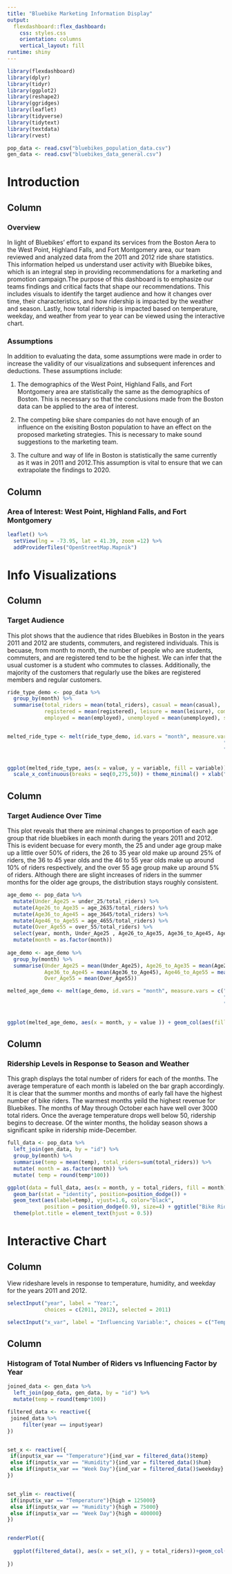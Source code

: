 ---
title: "Bluebike Marketing Information Display"
output: 
  flexdashboard::flex_dashboard:
    css: styles.css
    orientation: columns
    vertical_layout: fill
runtime: shiny
---

```{r setup, include=T}
library(flexdashboard)
library(dplyr)
library(tidyr)
library(ggplot2)
library(reshape2)
library(ggridges)
library(leaflet)
library(tidyverse)
library(tidytext)
library(textdata)
library(rvest)

```

```{r}
pop_data <- read.csv("bluebikes_population_data.csv")
gen_data <- read.csv("bluebikes_data_general.csv")
```

Introduction {data-navmenu="Explore"}
===========================================================================


Column {data-width=550}
-----------------------------------------------------------------------

### Overview


In light of Bluebikes' effort to expand its services from the Boston Aera to the West Point, Highland Falls, and Fort Montgomery area, our team reviewed and analyzed data from the 2011 and 2012 ride share statistics. This information helped us understand user activity with Bluebike bikes, which is an integral step in providing recommendations for a marketing and promotion campaign.The purpose of this dashboard is to emphasize our teams findings and critical facts that shape our recommendations. This includes visuals to identify the target audience and how it changes over time, their characteristics, and how ridership is impacted by the weather and season. Lastly, how total ridership is impacted based on temperature, weekday, and weather from year to year can be viewed using the interactive chart.


### Assumptions

In  addition to evaluating the data, some assumptions were made in order to increase the validity of our visualizations and subsequent inferences and deductions. These assumptions include:

1. The demographics of the West Point, Highland Falls, and Fort Montgomery area are statistically the same as the demographics of Boston. This is necessary so that the conclusions made from the Boston data can be applied to the area of interest.

2. The competing bike share companies do not have enough of an influence on the exisiting Boston population to have an effect on the proposed marketing strategies. This is necessary to make sound suggestions to the marketing team.

3. The culture and way of life in Boston is statistically the same currently as it was in 2011 and 2012.This assumption is vital to ensure that we can extrapolate the findings to 2020.


Column {data-width=450}
-----------------------------------------------------------------------
### Area of Interest:  West Point, Highland Falls, and Fort Montgomery

```{r}
leaflet() %>%
  setView(lng = -73.95, lat = 41.39, zoom =12) %>%
  addProviderTiles("OpenStreetMap.Mapnik") 

```



Info Visualizations {data-navmenu="Explore"}
======================================================================

Column {data-width=333}
-----------------------------------------------------------------------
### Target Audience

This plot shows that the audience that rides Bluebikes in Boston in the years 2011 and 2012 are students, commuters, and registered individuals. This is becuase, from month to month, the number of people who are students, commuters, and are registered tend to be the highest. We can infer that the usual customer is a student who commutes to classes. Additionally, the majority of the customers that regularly use the bikes are registered members and regular customers.

```{r}
ride_type_demo <- pop_data %>% 
  group_by(month) %>% 
  summarise(total_riders = mean(total_riders), casual = mean(casual), 
            registered = mean(registered), leisure = mean(leisure), commute = mean(commute), 
            employed = mean(employed), unemployed = mean(unemployed), student = mean(student))


melted_ride_type <- melt(ride_type_demo, id.vars = "month", measure.vars = c("casual", 
                                                                      "registered", "leisure", 
                                                                      "commute", "employed", "student"))


ggplot(melted_ride_type, aes(x = value, y = variable, fill = variable)) + geom_density_ridges(scale = 4, rel_min_height = 0.01)+
  scale_x_continuous(breaks = seq(0,275,50)) + theme_minimal() + xlab("Number of Riders") + ylab("Ridership Population Category") + ggtitle("Distribution of Riders by Category") + labs(fill = "Category")+ theme(plot.title = element_text(hjust = 0.5))
```

Column {data-width=333}
-----------------------------------------------------------------------
### Target Audience Over Time

This plot reveals that there are minimal changes to proportion of each age group that ride bluebikes in each month during the years 2011 and 2012. This is evident becuase for every month, the 25 and under age group make up a little over 50% of riders, the 26 to 35 year old make up around 25% of riders, the 36 to 45 year olds and the 46 to 55 year olds make up around 10% of riders respectively, and the over 55 age group make up around 5% of riders. Although there are slight increases of riders in the summer months for the older age groups, the distribution stays roughly consistent. 

```{r}
age_demo <- pop_data %>% 
  mutate(Under_Age25 = under_25/total_riders) %>% 
  mutate(Age26_to_Age35 = age_2635/total_riders) %>% 
  mutate(Age36_to_Age45 = age_3645/total_riders) %>% 
  mutate(Age46_to_Age55 = age_4655/total_riders) %>% 
  mutate(Over_Age55 = over_55/total_riders) %>%
  select(year, month, Under_Age25 , Age26_to_Age35, Age36_to_Age45, Age46_to_Age55, Over_Age55) %>% 
  mutate(month = as.factor(month))
  
age_demo <- age_demo %>% 
  group_by(month) %>% 
  summarise(Under_Age25 = mean(Under_Age25), Age26_to_Age35 = mean(Age26_to_Age35), 
            Age36_to_Age45 = mean(Age36_to_Age45), Age46_to_Age55 = mean(Age46_to_Age55), 
            Over_Age55 = mean(Over_Age55))

melted_age_demo <- melt(age_demo, id.vars = "month", measure.vars = c("Under_Age25", "Age26_to_Age35", 
                                                                      "Age36_to_Age45", "Age46_to_Age55", 
                                                                      "Over_Age55"))


ggplot(melted_age_demo, aes(x = month, y = value )) + geom_col(aes(fill = variable), width = 0.7) +  theme_minimal() + xlab("Months of the Year") + ylab("Proportion of Riders") + ggtitle("Distribution of Riders by Age Group Over Time") + labs(fill = "Age Group")+ theme(plot.title = element_text(hjust = 0.5))
```

Column {data-width=333}
-----------------------------------------------------------------------

### Ridership Levels in Response to Season and Weather

This graph displays the total number of riders for each of the months. The average temperature of each month is labeled on the bar graph accordingly. It is clear that the summer months and months of early fall have the highest number of bike riders. The warmest months yeild the highest revenue for Bluebikes. The months of May through October each have well over 3000 total riders. Once the average temperature drops well below 50, ridership begins to decrease. Of the winter months, the holiday season shows a significant spike in ridership mide-December.

```{r}

full_data <- pop_data %>%
  left_join(gen_data, by = "id") %>% 
  group_by(month) %>% 
  summarise(temp = mean(temp), total_riders=sum(total_riders)) %>% 
  mutate( month = as.factor(month)) %>% 
  mutate( temp = round(temp*100)) 

ggplot(data = full_data, aes(x = month, y = total_riders, fill = month)) +
  geom_bar(stat = "identity", position=position_dodge()) +
  geom_text(aes(label=temp), vjust=1.6, color="black",
            position = position_dodge(0.9), size=4) + ggtitle("Bike Riders and Average Temperature in Each Month ") + xlab("Months of the Year") + ylab("Total Riders") + scale_fill_manual(values=c("#66CCFF", "#6699FF", "#66CC99", "#66FF66", "#66CC33", "#FF6633", "#CC3300", "#990000", "#CC3366", "#990066", "#990099", "#6600FF"))+
  theme(plot.title = element_text(hjust = 0.5))
```








Interactive Chart {.interactivechart data-navmenu="Explore"}
========================================================================


Column {.sidebar data-width=350}
-----------------------------------------------------------------------
View rideshare levels in response to temperature, humidity, and weekday for the years 2011 and 2012. 


```{r}
selectInput("year", label = "Year:", 
            choices = c(2011, 2012), selected = 2011)

selectInput("x_var", label = "Influencing Variable:", choices = c("Temperature", "Humidity", "Week Day"))

```

Column {data-width=350}
-----------------------------------------------------------------------

### Histogram of Total Number of Riders vs Influencing Factor by Year

```{r}
joined_data <- gen_data %>% 
  left_join(pop_data, gen_data, by = "id") %>% 
  mutate(temp = round(temp*100))

filtered_data <- reactive({
 joined_data %>% 
     filter(year == input$year)
})


set_x <- reactive({
 if(input$x_var == "Temperature"){ind_var = filtered_data()$temp}
 else if(input$x_var == "Humidity"){ind_var = filtered_data()$hum}
 else if(input$x_var == "Week Day"){ind_var = filtered_data()$weekday}
})


set_ylim <- reactive({
 if(input$x_var == "Temperature"){high = 125000}
 else if(input$x_var == "Humidity"){high = 75000}
 else if(input$x_var == "Week Day"){high = 400000}
})


renderPlot({
  
  ggplot(filtered_data(), aes(x = set_x(), y = total_riders))+geom_col() + theme_minimal() + xlab(input$x_var) + ylab("Total Number of Riders") + ylim(0, set_ylim())
  
})


```


